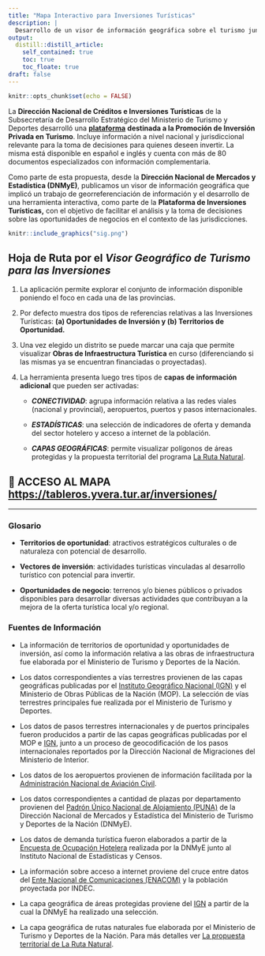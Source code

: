 ```yaml
---
title: "Mapa Interactivo para Inversiones Turísticas"
description: |
  Desarrollo de un visor de información geográfica sobre el turismo junto a oportunidades de negocio geolocalizadas para la toma de decisiones de inversión.
output:
  distill::distill_article:
    self_contained: true
    toc: true
    toc_floate: true
draft: false
---
```


```r
knitr::opts_chunk$set(echo = FALSE)
```

La **Dirección Nacional de Créditos e Inversiones Turísticas** de la Subsecretaría de Desarrollo Estratégico del Ministerio de Turismo y Deportes desarrolló una [**plataforma**](http://inversionesturisticas.tur.ar/) **destinada a la Promoción de Inversión Privada en Turismo**. Incluye información a nivel nacional y jurisdiccional relevante para la toma de decisiones para quienes deseen invertir. La misma está disponible en español e inglés y cuenta con más de 80 documentos especializados con información complementaria.

Como parte de esta propuesta, desde la **Dirección Nacional de Mercados y Estadística (DNMyE)**, publicamos un visor de información geográfica que implicó un trabajo de georreferenciación de información y el desarrollo de una herramienta interactiva, como parte de la **Plataforma de Inversiones Turísticas,** con el objetivo de facilitar el análisis y la toma de decisiones sobre las oportunidades de negocios en el contexto de las jurisdicciones.

```r

knitr::include_graphics("sig.png")

```

## Hoja de Ruta por el *Visor Geográfico de Turismo para las Inversiones*

1.  La aplicación permite explorar el conjunto de información disponible poniendo el foco en cada una de las provincias.

2.  Por defecto muestra dos tipos de referencias relativas a las Inversiones Turísticas: **(a) Oportunidades de Inversión y (b) Territorios de Oportunidad.**

3.  Una vez elegido un distrito se puede marcar una caja que permite visualizar **Obras de Infraestructura Turística** en curso (diferenciando si las mismas ya se encuentran financiadas o proyectadas).

4.  La herramienta presenta luego tres tipos de **capas de información adicional** que pueden ser activadas:

    -   ***CONECTIVIDAD***: agrupa información relativa a las redes viales (nacional y provincial), aeropuertos, puertos y pasos internacionales.\

    -   ***ESTADÍSTICAS***: una selección de indicadores de oferta y demanda del sector hotelero y acceso a internet de la población.\

    -   ***CAPAS GEOGRÁFICAS***: permite visualizar polígonos de áreas protegidas y la propuesta territorial del programa [La Ruta Natural](https://larutanatural.gob.ar/).

## 🔗 ACCESO AL MAPA <https://tableros.yvera.tur.ar/inversiones/>

------------------------------------------------------------------------

### Glosario

-   **Territorios de oportunidad**: atractivos estratégicos culturales o de naturaleza con potencial de desarrollo.

-   **Vectores de inversión**: actividades turísticas vinculadas al desarrollo turístico con potencial para invertir.

-   **Oportunidades de negocio**: terrenos y/o bienes públicos o privados disponibles para desarrollar diversas actividades que contribuyan a la mejora de la oferta turística local y/o regional.

### Fuentes de Información

-   La información de territorios de oportunidad y oportunidades de inversión, así como la información relativa a las obras de infraestructura fue elaborada por el Ministerio de Turismo y Deportes de la Nación.

-   Los datos correspondientes a vías terrestres provienen de las capas geográficas publicadas por el [Instituto Geográfico Nacional (IGN)](https://www.ign.gob.ar/NuestrasActividades/InformacionGeoespacial/CapasSIG) y el Ministerio de Obras Públicas de la Nación (MOP). La selección de vías terrestres principales fue realizada por el Ministerio de Turismo y Deportes.

-   Los datos de pasos terrestres internacionales y de puertos principales fueron producidos a partir de las capas geográficas publicadas por el MOP e [IGN](https://www.ign.gob.ar/NuestrasActividades/InformacionGeoespacial/CapasSIG), junto a un proceso de geocodificación de los pasos internacionales reportados por la Dirección Nacional de Migraciones del Ministerio de Interior.

-   Los datos de los aeropuertos provienen de información facilitada por la [Administración Nacional de Aviación Civil](https://datos.anac.gob.ar/estadisticas/).

-   Los datos correspondientes a cantidad de plazas por departamento provienen del [Padrón Único Nacional de Alojamiento (PUNA)](https://tableros.yvera.tur.ar/puna/) de la Dirección Nacional de Mercados y Estadística del Ministerio de Turismo y Deportes de la Nación (DNMyE).

-   Los datos de demanda turística fueron elaborados a partir de la [Encuesta de Ocupación Hotelera](https://tableros.yvera.tur.ar/eoh.html) realizada por la DNMyE junto al Instituto Nacional de Estadísticas y Censos.

-   La información sobre acceso a internet proviene del cruce entre datos del [Ente Nacional de Comunicaciones (ENACOM)](https://datosabiertos.enacom.gob.ar/home) y la población proyectada por INDEC.

-   La capa geográfica de áreas protegidas proviene del [IGN](https://www.ign.gob.ar/NuestrasActividades/InformacionGeoespacial/CapasSIG) a partir de la cual la DNMyE ha realizado una selección.

-   La capa geográfica de rutas naturales fue elaborada por el Ministerio de Turismo y Deportes de la Nación. Para más detalles ver [La propuesta territorial de La Ruta Natural](https://tableros.yvera.tur.ar/recursos/biblioteca/propuesta_territorial_lrn.pdf).
